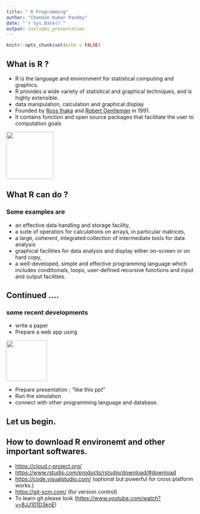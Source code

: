 ```yaml
---
title: " R Programming"
author: "Chandan Kumar Pandey"
date: "`r Sys.Date()`"
output: ioslides_presentation
---
```


```r
knitr::opts_chunk$set(echo = FALSE)
```

## What is R ?

-   R is the language and environment for statistical computing and graphics.
-   R provides a wide variety of statistical and graphical techniques, and is highly extensible.
-   data manipulation, calculation and graphical display
-   Founded by [Ross Ihaka](https://en.wikipedia.org/wiki/Ross_Ihaka) and [Robert Gentleman](https://en.wikipedia.org/wiki/Robert_Gentleman_(statistician)) in 1991.
-   It contains function and open source packages that facilitate the user to computation goals

![](./R_logo.png){width="125"}

## What R can do ?

### Some examples are

-   an effective data handling and storage facility,
-   a suite of operators for calculations on arrays, in particular matrices,
-   a large, coherent, integrated collection of intermediate tools for data analysis
-   graphical facilities for data analysis and display either on-screen or on hard copy,
-   a well-developed, simple and effective programming language which includes conditionals, loops, user-defined recursive functions and input and output facilities.

## Continued ....

### some recent developments

-   write a paper
-   Prepare a web app using 

![](./shiny.png){width="108"}

-   Prepare presentation ; "like this ppt"
-   Run the simulation
-   connect with other programming language and database.

## Let us begin.


## How to download R environemt and other important softwares.

-   <https://cloud.r-project.org/>
-   <https://www.rstudio.com/products/rstudio/download/#download>
-   <https://code.visualstudio.com/> (optional but powerful for cross platform works.)
-   <https://git-scm.com/> (for version control)
-   To learn git please look (<https://www.youtube.com/watch?v=8JJ101D3knE>)
